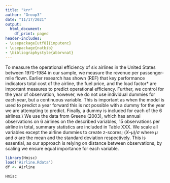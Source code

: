 ```yaml
---
title: "krr"
author: "Group3"
date: "11/17/2021"
output:
  html_document:
    df_print: paged
header-includes:
- \usepackage[utf8]{inputenc}
- \usepackage{natbib}
- \bibliographystyle{abbrvnat}
---
```

\section{Introduction}

\section{Data}
To measure the operational efficiency of six airlines in the United States between 1970-1984 in our sample, we measure the revenue per passenger-mile flown. Earlier research has shown (REF) that key performance indicators total cost of the airline, the fuel price, and the load factor* are important measures to predict operational efficiency. Further, we control for the year of observation, however, we do not use individual dummies for each year, but a continuous variable. This is important as when the model is used to predict a year forward this is not possible with a dummy for the year we are attempting to predict. Finally, a dummy is included for each of the 6 airlines.\\
We use the data from Greene (2003), which has annual observations on 6 airlines on the described variables, 15 observations per airline in total, summary statistics are included in Table XXX. We scale all variables except the airline dummies to create z-scores; $(X – \mu) / \sigma$  where $\mu$ and $\sigma$ are the mean and the standard deviation respectively. This is essential, as our approach is relying on distance between observations, by scaling we ensure equal importance for each variable.

```r
library(Hmisc)
load('Airline.Rdata')
df <- Airline

Hmisc

```


\section{Method}

\section{Results}

\section{Discussion}